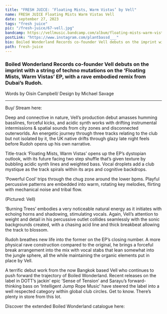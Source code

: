 ---
title: "FRESH JUICE: ‘Floating Mists, Warm Vistas’ by Vell"
name: FRESH JUICE Floating Mists Warm Vistas Vell
date: september 27, 2023
tags: "fresh juice"
pic: "/fresh-juice/67-vell.jpg"
bandcamp: https://vellmusic.bandcamp.com/album/floating-mists-warm-vistas-w-rudoh-remix
postLink: "https://www.instagram.com/plantbassd___"
bio: Boiled Wonderland Records co-founder Vell debuts on the imprint with a string of techno mutations on the ‘Floating Mists, Warm Vistas’ EP, with a rave embodied remix from Dubai’s Rudoh.
path: fresh-juice
---

### Boiled Wonderland Records co-founder Vell debuts on the imprint with a string of techno mutations on the ‘Floating Mists, Warm Vistas’ EP, with a rave embodied remix from Dubai’s Rudoh.

<p className="smallText">Words by Oisín Campbell/ Design by Michael Savage</p>

<hr />

<BandCamp src="album=2166494249" />

Buy/ Stream here: <HoverLink url="https://vellmusic.bandcamp.com/album/floating-mists-warm-vistas-w-rudoh-remix" external />

Deep and connective in nature, Vell’s production debut amasses humming basslines, forceful kicks, and acidic synth works with drifting instrumental intermissions & spatial sounds from city zones and disconnected outerworlds. An energetic journey through three tracks relating to the club but not isolated by it, the UK native drifts through glazy late night feels before Rudoh opens up his own narrative.

Title-track ‘Floating Mists, Warm Vistas’ opens up the EP’s dystopian outlook, with its future facing two step shuffle that’s given texture by bubbling acidic synth lines and weighted bass. Vocal droplets add a club mystique as the track spirals within its arps and cognitive backdrops.

‘Powerful Cool’ trips through the chug zone around the lower bpms. Playful percussive patterns are embedded into warm, rotating key melodies, flirting with mechanical noise and tribal flow.

<Picture src="/fresh-juice/67-vell-cover.jpg" alt="Vell cover pic" size={1200} />
<p className="smallText">(Pictured: Vell)</p>

‘Burning Trees’ embodies a very noticeable natural energy as it initiates with echoing horns and shadowing, stimulating vocals. Again, Vell’s attention to weight and detail in his percussive outlet collides seamlessly with the sonic backgrounds created, with a chasing acid line and thick breakbeat allowing the track to blossom.

Rudoh breathes new life into the former on the EP’s closing number. A more physical rave construction compared to the original, he brings a forceful break arrangement into the mix with vocal stabs that lean somewhat into the jungle sphere, all the while maintaining the organic elements put in place by Vell.

A terrific debut work from the now Bangkok based Vell who continues to push forward the trajectory of Boiled Wonderland. Recent releases on the label in DOTT’s jackin’ epic ‘Sense of Tension’ and Sarayu’s forward-thinking bass on ‘Intelligent Jump Rope Music’ have steered the label into a well respected category within global club circles. Get to know. There’s plenty in store from this lot.

Discover the extended Boiled Wonderland catalogue here: <HoverLink url="https://boiledwonderland.bandcamp.com/music" external />

